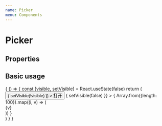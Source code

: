 ```yaml
---
name: Picker
menu: Components
---
```



# Picker

## Properties

<Props of={Picker} />

## Basic usage

<Playground>
  {
    () => {
      const [visible, setVisible] = React.useState(false)
      return (
      <div>
      <button
        onClick={() => {
          setVisible(!visible)
        }}
      >
        打开
      </button>
      <Picker
        placement='top'
        visible={visible}
        onCancel={() => {
          setVisible(false)
        }}
      >
              {
                Array.from({length: 100}).map((i, v) => (<div key={v}>{v}</div>))
              }
            </Picker>
      </div>)
    }
  }
</Playground>
